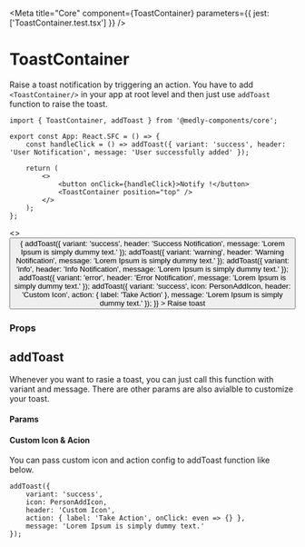 
<Meta title="Core" component={ToastContainer} parameters={{ jest: ['ToastContainer.test.tsx'] }} />

# ToastContainer

Raise a toast notification by triggering an action. You have to add `<ToastContainer/>` in your app at root level and then just use `addToast` function to raise the toast.

```tsx
import { ToastContainer, addToast } from '@medly-components/core';

export const App: React.SFC = () => {
    const handleClick = () => addToast({ variant: 'success', header: 'User Notification', message: 'User successfully added' });

    return (
        <>
            <button onClick={handleClick}>Notify !</button>
            <ToastContainer position="top" />
        </>
    );
};
```

<Preview>
    <Story name="ToastContainer" decorators={[withKnobs]}>
        <>
            <ToastContainer position={select('Position', positions, 'top')}></ToastContainer>
            <Button
                onClick={() => {
                    addToast({
                        variant: 'success',
                        header: 'Success Notification',
                        message: 'Lorem Ipsum is simply dummy text.'
                    });
                    addToast({
                        variant: 'warning',
                        header: 'Warning Notification',
                        message: 'Lorem Ipsum is simply dummy text.'
                    });
                    addToast({
                        variant: 'info',
                        header: 'Info Notification',
                        message: 'Lorem Ipsum is simply dummy text.'
                    });
                    addToast({
                        variant: 'error',
                        header: 'Error Notification',
                        message: 'Lorem Ipsum is simply dummy text.'
                    });
                    addToast({
                        variant: 'success',
                        icon: PersonAddIcon,
                        header: 'Custom Icon',
                        action: { label: 'Take Action' },
                        message: 'Lorem Ipsum is simply dummy text.'
                    });
                }}
            >
                Raise toast
            </Button>
        </>
    </Story>
</Preview>

### Props

<Props of={ToastContainer} />

## addToast

Whenever you want to rasie a toast, you can just call this function with variant and message. There are other params are also avialble to customize your toast.

#### Params

<Props of={AddToast} />

#### Custom Icon & Acion

You can pass custom icon and action config to addToast function like below.

```tsx
addToast({
    variant: 'success',
    icon: PersonAddIcon,
    header: 'Custom Icon',
    action: { label: 'Take Action', onClick: even => {} },
    message: 'Lorem Ipsum is simply dummy text.'
});
```
